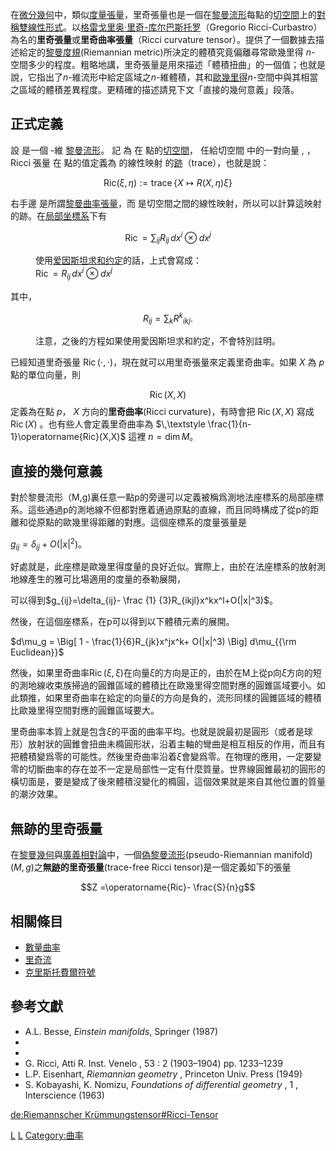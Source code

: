 在[[微分幾何|微分幾何]]中，類似[[度量張量|度量張量]]，里奇張量也是一個在[[黎曼流形|黎曼流形]]每點的[[切空間|切空間]]上的[[對稱雙線性形式|對稱雙線性形式]]。以[[格雷戈里奥·里奇-库尔巴斯托罗|格雷戈里奥·里奇-库尔巴斯托罗]]（Gregorio Ricci-Curbastro）為名的'''里奇張量'''或'''里奇曲率張量'''（Ricci curvature tensor）。提供了一個數據去描述給定的[[黎曼度規|黎曼度規]](Riemannian metric)所決定的體積究竟偏離尋常歐幾里得 ''n-'' 空間多少的程度。粗略地講，里奇張量是用來描述「體積扭曲」的一個值；也就是說，它指出了''n-''維流形中給定區域之''n-''維體積，其和[[歐幾里得空間|歐幾里得]]''n-''空間中與其相當之區域的體積差異程度。更精確的描述請見下文「直接的幾何意義」段落。

== 正式定義 ==
設 {{mvar|(M,g)}}是一個 {{mvar|n}}-維 [[黎曼流形|黎曼流形]]。 記 {{mvar|T<sub>p</sub>M}} 為 {{mvar|M}} 在 {{mvar|p}} 點的[[切空間|切空間]]， 任給切空間 {{mvar|T<sub>p</sub>M}} 中的一對向量 {{mvar|ξ}}, {{mvar|η}} ，Ricci 張量 {{math|Ric(ξ,η)}} 在 {{mvar|p}} 點的值定義為 {{math|''T<sub>p</sub>M'' → ''T<sub>p</sub>M''}} 的線性映射 {{math|''X<sub>p</sub>'' → ''R(X<sub>p</sub> ,η)ξ''}} 的[[跡|跡]]（trace），也就是說： 

:<math>\mathrm{Ric} (\xi , \eta ):=\operatorname{trace} \{X \mapsto R(X,\eta) \xi\}</math>

右手邊 {{mvar|R}} 是所謂[[黎曼曲率張量|黎曼曲率張量]]，而 {{math|''X'' → ''R(X, η)ξ''}} 是切空間之間的線性映射，所以可以計算這映射的跡。在[[局部坐標系|局部坐標系]]下有
:<math>\operatorname{Ric} = \sum_{ij}R_{ij}\,dx^i \otimes dx^j</math>
:使用[[爱因斯坦求和约定|爱因斯坦求和约定]]的話，上式會寫成：
:<math>\operatorname{Ric} = R_{ij}\,dx^i \otimes dx^j</math>
其中，
:<math>R_{ij} = \sum_k {R^k}_{ikj}.</math>

:注意，之後的方程如果使用愛因斯坦求和約定，不會特別註明。

已經知道里奇張量 <math>\operatorname{Ric}(\cdot,\cdot)</math>，現在就可以用里奇張量來定義里奇曲率。如果 <math>X</math> 為 <math>p</math> 點的單位向量，則
:<math>\operatorname{Ric}(X,X)</math> 
定義為在點 <math>p</math>， <math>X</math> 方向的'''里奇曲率'''(Ricci curvature)，有時會把 <math>\textstyle\operatorname{Ric}(X,X)</math> 寫成 <math>\textstyle\operatorname{Ric}(X)</math> 。也有些人會定義里奇曲率為 <math>\,\textstyle \frac{1}{n-1}\operatorname{Ric}(X,X)</math> 這裡 <math> \textstyle n=\dim M</math>。

== 直接的幾何意義 ==
對於黎曼流形（M,g)裏任意一點p的旁邊可以定義被稱爲測地法座標系的局部座標系。這些通過p的測地線不但都對應着通過原點的直線，而且同時構成了從p的距離和從原點的歐幾里得距離的對應。這個座標系的度量張量是

<math>g_{i j}= \delta_{ij}+ O (|x|^2)
</math>。

好處就是，此座標是歐幾里得度量的良好近似。實際上，由於在法座標系的放射測地線產生的雅可比場適用的度量的泰勒展開，

可以得到<math>g_{ij}=\delta_{ij}- \frac {1} {3}R_{ikjl}x^kx^l+O(|x|^3)</math>。

然後，在這個座標系，在p可以得到以下體積元素的展開。

<math>d\mu_g = \Big[ 1 - \frac{1}{6}R_{jk}x^jx^k+ O(|x|^3) \Big] d\mu_{{\rm Euclidean}}</math>

然後，如果里奇曲率<math>\operatorname{Ric} (\xi , \xi )</math>在向量<math>\xi</math>的方向是正的，由於在M上從p向<math>\xi</math>方向的短的測地線收束族掃過的圓錐區域的體積比在歐幾里得空間對應的圓錐區域要小。如此類推，如果里奇曲率在給定的向量<math>\xi</math>的方向是負的，流形同樣的圓錐區域的體積比歐幾里得空間對應的圓錐區域要大。

里奇曲率本質上就是包含<math>\xi</math>的平面的曲率平均。也就是說最初是圓形（或者是球形）放射狀的圓錐會扭曲未橢圓形狀，沿着主軸的彎曲是相互相反的作用，而且有把體積變爲零的可能性。然後里奇曲率沿着<math>\xi</math>會變爲零。在物理的應用，一定要變零的切斷曲率的存在並不一定是局部性一定有什麼質量。世界線圓錐最初的圓形的橫切面是，要是變成了後來體積沒變化的橢圓，這個效果就是來自其他位置的質量的潮汐效果。

== 無跡的里奇張量 ==
在[[黎曼幾何|黎曼幾何]]與[[廣義相對論|廣義相對論]]中，一個[[偽黎曼流形|偽黎曼流形]](pseudo-Riemannian manifold)<math>(M,g)</math>之'''無[[跡|跡]]的里奇張量'''(trace-free Ricci tensor)是一個定義如下的張量

:<math>Z  =\operatorname{Ric}- \frac{S}{n}g</math>

== 相關條目 ==
* [[數量曲率|數量曲率]]
* [[里奇流|里奇流]]
* [[克里斯托費爾符號|克里斯托費爾符號]]

== 參考文獻 ==
* A.L. Besse, ''Einstein manifolds'', Springer (1987)
* {{springer|id=r/r081800|title=Ricci tensor|author=L.A. Sidorov}}
* {{springer|id=R/r081780|title=Ricci curvature|author=L.A. Sidorov}}
* G. Ricci,   Atti R. Inst. Venelo , 53 : 2  (1903–1904)  pp. 1233–1239
* L.P. Eisenhart,   ''Riemannian geometry'' , Princeton Univ. Press  (1949)
* S. Kobayashi,   K. Nomizu,   ''Foundations of differential geometry'' , 1 , Interscience  (1963)

{{曲率}}

[[Category:黎曼幾何|L]]
[[Category:廣義相對論所用張量|L]]
[[Category:曲率|Category:曲率]]

[[de:Riemannscher_Krümmungstensor#Ricci-Tensor|de:Riemannscher Krümmungstensor#Ricci-Tensor]]